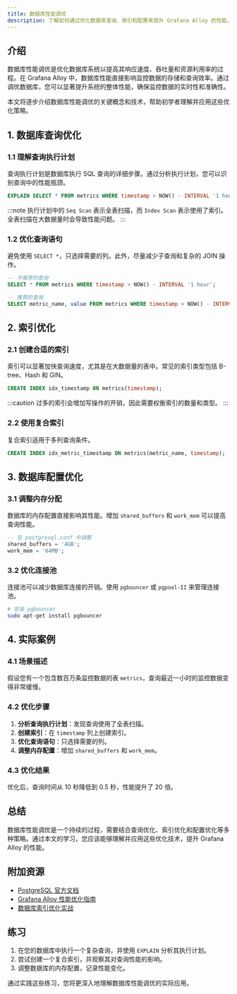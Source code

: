 ```yaml
---
title: 数据库性能调优
description: 了解如何通过优化数据库查询、索引和配置来提升 Grafana Alloy 的性能。
---
```


## 介绍

数据库性能调优是优化数据库系统以提高其响应速度、吞吐量和资源利用率的过程。在 Grafana Alloy 中，数据库性能直接影响监控数据的存储和查询效率。通过调优数据库，您可以显著提升系统的整体性能，确保监控数据的实时性和准确性。

本文将逐步介绍数据库性能调优的关键概念和技术，帮助初学者理解并应用这些优化策略。

## 1. 数据库查询优化

### 1.1 理解查询执行计划

查询执行计划是数据库执行 SQL 查询的详细步骤。通过分析执行计划，您可以识别查询中的性能瓶颈。

```sql
EXPLAIN SELECT * FROM metrics WHERE timestamp > NOW() - INTERVAL '1 hour';
```

:::note
执行计划中的 `Seq Scan` 表示全表扫描，而 `Index Scan` 表示使用了索引。全表扫描在大数据量时会导致性能问题。
:::

### 1.2 优化查询语句

避免使用 `SELECT *`，只选择需要的列。此外，尽量减少子查询和复杂的 JOIN 操作。

```sql
-- 不推荐的查询
SELECT * FROM metrics WHERE timestamp > NOW() - INTERVAL '1 hour';

-- 推荐的查询
SELECT metric_name, value FROM metrics WHERE timestamp > NOW() - INTERVAL '1 hour';
```

## 2. 索引优化

### 2.1 创建合适的索引

索引可以显著加快查询速度，尤其是在大数据量的表中。常见的索引类型包括 B-tree、Hash 和 GIN。

```sql
CREATE INDEX idx_timestamp ON metrics(timestamp);
```

:::caution
过多的索引会增加写操作的开销，因此需要权衡索引的数量和类型。
:::

### 2.2 使用复合索引

复合索引适用于多列查询条件。

```sql
CREATE INDEX idx_metric_timestamp ON metrics(metric_name, timestamp);
```

## 3. 数据库配置优化

### 3.1 调整内存分配

数据库的内存配置直接影响其性能。增加 `shared_buffers` 和 `work_mem` 可以提高查询性能。

```sql
-- 在 postgresql.conf 中调整
shared_buffers = '4GB';
work_mem = '64MB';
```

### 3.2 优化连接池

连接池可以减少数据库连接的开销。使用 `pgbouncer` 或 `pgpool-II` 来管理连接池。

```bash
# 安装 pgbouncer
sudo apt-get install pgbouncer
```

## 4. 实际案例

### 4.1 场景描述

假设您有一个包含数百万条监控数据的表 `metrics`，查询最近一小时的监控数据变得非常缓慢。

### 4.2 优化步骤

1. **分析查询执行计划**：发现查询使用了全表扫描。
2. **创建索引**：在 `timestamp` 列上创建索引。
3. **优化查询语句**：只选择需要的列。
4. **调整内存配置**：增加 `shared_buffers` 和 `work_mem`。

### 4.3 优化结果

优化后，查询时间从 10 秒降低到 0.5 秒，性能提升了 20 倍。

## 总结

数据库性能调优是一个持续的过程，需要结合查询优化、索引优化和配置优化等多种策略。通过本文的学习，您应该能够理解并应用这些优化技术，提升 Grafana Alloy 的性能。

## 附加资源

- [PostgreSQL 官方文档](https://www.postgresql.org/docs/)
- [Grafana Alloy 性能优化指南](https://grafana.com/docs/alloy/latest/performance-optimization/)
- [数据库索引优化实战](https://use-the-index-luke.com/)

## 练习

1. 在您的数据库中执行一个复杂查询，并使用 `EXPLAIN` 分析其执行计划。
2. 尝试创建一个复合索引，并观察其对查询性能的影响。
3. 调整数据库的内存配置，记录性能变化。

通过实践这些练习，您将更深入地理解数据库性能调优的实际应用。